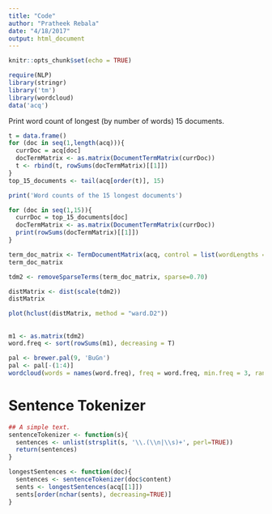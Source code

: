 ```yaml
---
title: "Code"
author: "Pratheek Rebala"
date: "4/18/2017"
output: html_document
---
```


```r
knitr::opts_chunk$set(echo = TRUE)
```

```r
require(NLP)
library(stringr)
library('tm')
library(wordcloud)
data('acq')
```

Print word count of longest (by number of words) 15 documents.
```r
t = data.frame()
for (doc in seq(1,length(acq))){
  currDoc = acq[doc]
  docTermMatrix <- as.matrix(DocumentTermMatrix(currDoc))
  t <- rbind(t, rowSums(docTermMatrix)[[1]])
}
top_15_documents <- tail(acq[order(t)], 15)

print('Word counts of the 15 longest documents')

for (doc in seq(1,15)){
  currDoc = top_15_documents[doc]
  docTermMatrix <- as.matrix(DocumentTermMatrix(currDoc))
  print(rowSums(docTermMatrix)[[1]])
}
```

```r
term_doc_matrix <- TermDocumentMatrix(acq, control = list(wordLengths = c(1, Inf)))
term_doc_matrix

tdm2 <- removeSparseTerms(term_doc_matrix, sparse=0.70)

distMatrix <- dist(scale(tdm2))
distMatrix

plot(hclust(distMatrix, method = "ward.D2"))
```

## 
```r
m1 <- as.matrix(tdm2)
word.freq <- sort(rowSums(m1), decreasing = T)

pal <- brewer.pal(9, 'BuGn')
pal <- pal[-(1:4)]
wordcloud(words = names(word.freq), freq = word.freq, min.freq = 3, random.order = F, colors = pal)
```

# Sentence Tokenizer
```r
## A simple text.
sentenceTokenizer <- function(s){
  sentences <- unlist(strsplit(s, '\\.(\\n|\\s)+', perl=TRUE))
  return(sentences)
}

longestSentences <- function(doc){
  sentences <- sentenceTokenizer(doc$content)
  sents <- longestSentences(acq[[1]])
  sents[order(nchar(sents), decreasing=TRUE)]
}
```